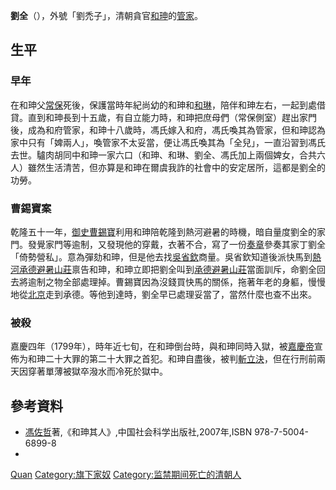 {{Otheruses|劉全}}
'''劉全'''（{{bd|1733年||1799年||catIdx=L,刘}}），外號「劉禿子」，清朝貪官[[和珅|和珅]]的[[管家|管家]]。

== 生平 ==
=== 早年 ===
在和珅父[[常保|常保]]死後，保護當時年紀尚幼的和珅和[[和琳|和琳]]，陪伴和珅左右，一起到處借貸。直到和珅長到十五歲，有自立能力時，和珅把庶母們（常保側室）趕出家門後，成為和府管家，和珅十八歲時，馮氏嫁入和府，馮氏喚其為管家，但和珅認為家中只有「婢兩人」，喚管家不太妥當，便让馮氏喚其為「全兒」，一直沿習到馮氏去世。驢肉胡同中和珅一家六口（和珅、和琳、劉全、馮氏加上兩個婢女，合共六人）雖然生活清苦，但亦算是和珅在爾虞我詐的社會中的安定居所，這都是劉全的功勞。

=== 曹錫寶案 ===
乾隆五十一年，[[御史|御史]][[曹錫寶|曹錫寶]]利用和珅陪乾隆到熱河避暑的時機，暗自量度劉全的家門。發覺家門等逾制，又發現他的穿戴，衣著不合，寫了一份[[奏章|奏章]]參奏其家丁劉全「倚勢營私」。意為彈劾和珅，但是他去找[[吳省欽|吳省欽]]商量。吳省欽知道後派快馬到[[热河厅|熱河]][[承德避暑山庄及其周围寺庙|承德避暑山莊]]禀告和珅，和珅立即把劉全叫到[[承德避暑山庄及其周围寺庙|承德避暑山莊]]當面訓斥，命劉全回去將逾制之物全部處理掉。曹錫寶因為沒錢買快馬的關係，拖著年老的身軀，慢慢地從[[北京市|北京]]走到承德。等他到達時，劉全早已處理妥當了，當然什麼也查不出來。

=== 被殺 ===
嘉慶四年（1799年），時年近七旬，在和珅倒台時，與和珅同時入獄，被[[嘉慶帝|嘉慶帝]]宣佈为和珅二十大罪的第二十大罪之首犯。和珅自盡後，被判[[斬立決|斬立決]]，但在行刑前兩天因穿著單薄被獄卒潑水而冷死於獄中。

== 參考資料 ==
* [[馮佐哲|馮佐哲]]著,《和珅其人》,中国社会科学出版社,2007年,ISBN 978-7-5004-6899-8
* {{cite book | language =zh-hant | author = [[馮佐哲|馮佐哲]]著  | coauthors = | title =《和珅評傳》 | url = | date =1998年| location = | publisher =中國青年出版社| id = | isbn = 750-062-764-5 | ref =}}

{{Authority control}}
{{DEFAULTSORT:Liu刘}}
[[Category:刘姓|Quan]]
[[Category:旗下家奴|Category:旗下家奴]]
[[Category:监禁期间死亡的清朝人|Category:监禁期间死亡的清朝人]]